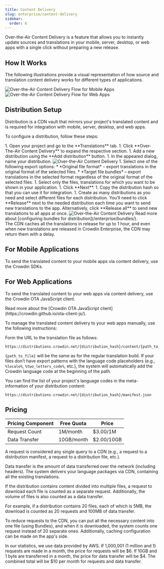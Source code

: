 ```yaml
---
title: Content Delivery
slug: enterprise/content-delivery
sidebar:
  order: 6
---
```



Over-the-Air Content Delivery is a feature that allows you to instantly update sources and translations in your mobile, server, desktop, or web apps with a single click without preparing a new release.

## How It Works

The following illustrations provide a visual representation of how source and translation content delivery works for different types of applications.

<Tabs>
  <TabItem label="Mobile, Server and Desktop Apps">
    <Image src={mobileFlow} alt="Over-the-Air Content Delivery Flow for Mobile Apps" />
  </TabItem>
  <TabItem label="Web Apps">
    <Image src={webFlow} alt="Over-the-Air Content Delivery Flow for Web Apps" />
  </TabItem>
</Tabs>

## Distribution Setup

Distribution is a CDN vault that mirrors your project's translated content and is required for integration with mobile, server, desktop, and web apps.

To configure a distribution, follow these steps:

<Steps>
  1. Open your project and go to the **Translations** tab.
  1. Click **Over-The-Air Content Delivery** to expand the respective section.
  1. Add a new distribution using the <Icon name="mdi:plus" class="inline-icon" /> **Add distribution** button.
  1. In the appeared dialog, name your distribution. <Image src={addDistribution} alt="Over-the-Air Content Delivery" class="width-lg" />
  1. Select one of the following export options:
      * *Original file format* &ndash; export translations in the original format of the selected files.
      * *Target file bundles* &ndash; export translations in the selected format regardless of the original format of the selected files.
  1. Select only the files, translations for which you want to be shown in your application.
  1. Click **Next**.
  1. Copy <Icon name="material-symbols:file-copy" class="inline-icon" /> the distribution hash so that you can use it for integration.
  1. Create as many distributions as you need and select different files for each distribution. You’ll need to click **Release** next to the needed distribution each time you want to send new translations to the app. Alternatively, click **Release all** to send new translations to all apps at once. <Image src={releaseDistribution} alt="Over-the-Air Content Delivery" />
</Steps>

<ReadMore>
  Read more about [configuring bundles for distribution](/enterprise/bundles/).
</ReadMore>

<Aside>
  The CDN caches all the translations in release for up to 1 hour, and even when new translations are released in Crowdin Enterprise, the CDN may return them with a delay.
</Aside>

## For Mobile Applications

To send the translated content to your mobile apps via content delivery, use the Crowdin SDKs.

<CardGrid>
  <LinkCard
    title="iOS SDK"
    href="https://crowdin.github.io/mobile-sdk-ios/"
    target="_blank"
  />
  <LinkCard
    title="Android SDK"
    href="https://crowdin.github.io/mobile-sdk-android/"
    target="_blank"
  />
  <LinkCard
    title="Flutter SDK"
    href="https://store.crowdin.com/flutter"
    target="_blank"
  />
  <LinkCard
    title="React Native SDK"
    href="https://store.crowdin.com/react-native-sdk"
    target="_blank"
  />
</CardGrid>

## For Web Applications

To send the translated content to your web apps via content delivery, use the Crowdin OTA JavaScript client.

<ReadMore>
  Read more about the [Crowdin OTA JavaScript client](https://crowdin.github.io/ota-client-js/).
</ReadMore>

To manage the translated content delivery to your web apps manually, use the following instructions:

Form the URL to the translation file as follows:

```shell
https://distributions.crowdin.net/{distribution_hash}/content/{path_to_file}
```

`{path_to_file}` will be the same as for the regular translation build. If your files don’t have export patterns with the language code placeholders (e.g., `%locale%`, `%two_letters_code%`, etc.), the system will automatically add the Crowdin language code at the beginning of the path.

You can find the list of your project's language codes in the meta-information of your distribution content:

```shell
https://distributions.crowdin.net/{distribution_hash}/manifest.json
```

## Pricing

| **Pricing Component** | **Free Quota** | **Price**     |
|-----------------------|----------------|---------------|
| Request Count         | 1M/month       | $3.00/1M      |
| Data Transfer         | 10GB/month     | $2.00/10GB    |

A request is considered any single query to a CDN (e.g., a request to a distribution manifest, a request to a distribution file, etc.).

Data transfer is the amount of data transferred over the network (including headers). The system delivers your language packages via CDN, containing all the existing translations.

If the distribution contains content divided into multiple files, a request to download each file is counted as a separate request. Additionally, the volume of files is also counted as a data transfer.

For example, if a distribution contains 20 files, each of which is 5MB, the download is counted as 20 requests and 100MB of data transfer.

To reduce requests to the CDN, you can put all the necessary content into one file (using Bundles), and when it is downloaded, the system counts one request instead of 20 separate ones. Additionally, caching configuration can be made on the app's side.

In our statistics, we use data provided by AWS. If 1,000,001 (1 million and 1) requests are made in a month, the price for requests will be $6. If 10GB and 1 byte are transferred in a month, the price for data transfer will be $4. The combined total will be $10 per month for requests and data transfer.
